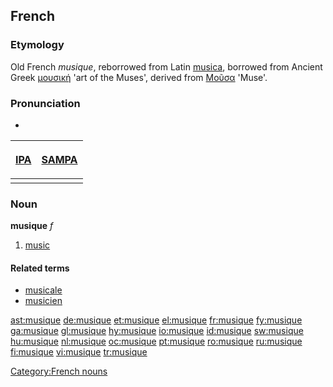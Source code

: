 ==French==
===Etymology===
Old French ''musique'', reborrowed from Latin [[musica]], borrowed from Ancient Greek [[μουσική]] 'art of the Muses', derived from [[Μοῦσα]] 'Muse'.

===Pronunciation===
*{{audio|Fr-musique.ogg|audio}}
{| border=1 cellpadding=5
! [[w:IPA|IPA]] !! [[w:SAMPA|SAMPA]]
|-
| {{IPAchar|/myˈzik/}} || {{IPAchar|/my"zik/}}
|}

===Noun===
'''musique''' ''f''

# [[music]]

====Related terms====
*[[musicale]]
*[[musicien]]

[[Category:French nouns]]

[[ast:musique]]
[[de:musique]]
[[et:musique]]
[[el:musique]]
[[fr:musique]]
[[fy:musique]]
[[ga:musique]]
[[gl:musique]]
[[hy:musique]]
[[io:musique]]
[[id:musique]]
[[sw:musique]]
[[hu:musique]]
[[nl:musique]]
[[oc:musique]]
[[pt:musique]]
[[ro:musique]]
[[ru:musique]]
[[fi:musique]]
[[vi:musique]]
[[tr:musique]]